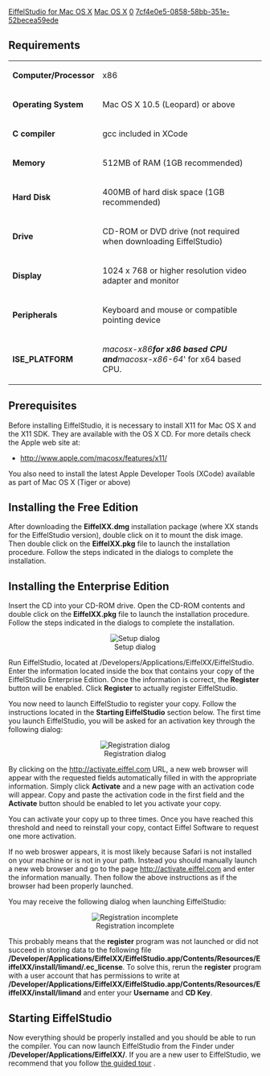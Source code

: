 [[Property:title|EiffelStudio for Mac OS X]]
[[Property:link_title|Mac OS X]]
[[Property:weight|0]]
[[Property:uuid|7cf4e0e5-0858-58bb-351e-52becea59ede]]
==Requirements==

{| 
|- 
| '''Computer/Processor'''
| x86
|- 
| '''Operating System'''
| Mac OS X 10.5 (Leopard) or above
|- 
| '''C compiler'''
| gcc included in XCode
|- 
| '''Memory'''
| 512MB of RAM (1GB recommended)
|- 
| '''Hard Disk'''
| 400MB of hard disk space (1GB recommended) 
|- 
| '''Drive'''
| CD-ROM or DVD drive (not required when downloading EiffelStudio)
|- 
| '''Display'''
| 1024 x 768 or higher resolution video adapter and monitor
|- 
| '''Peripherals'''
| Keyboard and mouse or compatible pointing device
|- 
| '''ISE_PLATFORM'''
| ''macosx-x86''' for x86 based CPU and '''macosx-x86-64''' for x64 based CPU. 
|}


==Prerequisites==

Before installing EiffelStudio, it is necessary to install X11 for Mac OS X and the X11 SDK. They are available with the OS X CD. For more details check the Apple web site at: 
* [http://www.apple.com/macosx/features/x11/ http://www.apple.com/macosx/features/x11/] 

You also need to install the latest Apple Developer Tools (XCode) available as part of Mac OS X (Tiger or above)


==Installing the Free Edition==

After downloading the '''EiffelXX.dmg''' installation package (where XX stands for the EiffelStudio version), double click on it to mount the disk image. Then double click on the '''EiffelXX.pkg''' file to launch the installation procedure. Follow the steps indicated in the dialogs to complete the installation.

==Installing the Enterprise Edition==

Insert the CD into your CD-ROM drive. Open the CD-ROM contents and double click on the '''EiffelXX.pkg''' file to launch the installation procedure. Follow the steps indicated in the dialogs to complete the installation.

<center> [[Image:56--mac-setup|Setup dialog]] </center>

Run EiffelStudio, located at /Developers/Applications/EiffelXX/EiffelStudio. Enter the information located inside the box that contains your copy of the EiffelStudio Enterprise Edition. Once the information is correct, the '''Register''' button will be enabled. Click '''Register''' to actually register EiffelStudio.

You now need to launch EiffelStudio to register your copy. Follow the instructions located in the '''Starting EiffelStudio''' section below. The first time you launch EiffelStudio, you will be asked for an activation key through the following dialog:

<center> [[Image:56--mac-registration|Registration dialog]] </center>

By clicking on the [http://activate.eiffel.com http://activate.eiffel.com]  URL, a new web browser will appear with the requested fields automatically filled in with the appropriate information. Simply click '''Activate''' and a new page with an activation code will appear. Copy and paste the activation code in the first field and the '''Activate''' button should be enabled to let you activate your copy.

You can activate your copy up to three times. Once you have reached this threshold and need to reinstall your copy, contact Eiffel Software to request one more activation.

If no web broswer appears, it is most likely because Safari is not installed on your machine or is not in your path. Instead you should manually launch a new web browser and go to the page [http://activate.eiffel.com http://activate.eiffel.com]  and enter the information manually. Then follow the above instructions as if the browser had been properly launched.

You may receive the following dialog when launching EiffelStudio:

<center> [[Image:56--mac-registration-error|Registration incomplete]] </center>

This probably means that the '''register''' program was not launched or did not succeed in storing data to the following file '''/Developer/Applications/EiffelXX/EiffelStudio.app/Contents/Resources/EiffelXX/install/limand/.ec_license'''. To solve this, rerun the '''register''' program with a user account that has permissions to write at '''/Developer/Applications/EiffelXX/EiffelStudio.app/Contents/Resources/EiffelXX/install/limand''' and enter your '''Username''' and '''CD Key'''.

==Starting EiffelStudio==

Now everything should be properly installed and you should be able to run the compiler. You can now launch EiffelStudio from the Finder under '''/Developer/Applications/EiffelXX/'''. If you are a new user to EiffelStudio, we recommend that you follow [[EiffelStudio: A Guided Tour|the guided tour]] .




